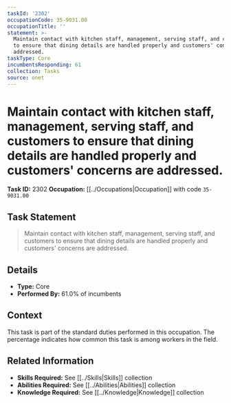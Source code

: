 ```yaml
---
taskId: '2302'
occupationCode: 35-9031.00
occupationTitle: ''
statement: >-
  Maintain contact with kitchen staff, management, serving staff, and customers
  to ensure that dining details are handled properly and customers' concerns are
  addressed.
taskType: Core
incumbentsResponding: 61
collection: Tasks
source: onet
---
```

# Maintain contact with kitchen staff, management, serving staff, and customers to ensure that dining details are handled properly and customers' concerns are addressed.

**Task ID:** 2302
**Occupation:** [[../Occupations|Occupation]] with code `35-9031.00`

## Task Statement

> Maintain contact with kitchen staff, management, serving staff, and customers to ensure that dining details are handled properly and customers' concerns are addressed.

## Details

- **Type:** Core
- **Performed By:** 61.0% of incumbents

## Context

This task is part of the standard duties performed in this occupation. The percentage indicates how common this task is among workers in the field.

## Related Information

- **Skills Required:** See [[../Skills|Skills]] collection
- **Abilities Required:** See [[../Abilities|Abilities]] collection
- **Knowledge Required:** See [[../Knowledge|Knowledge]] collection
